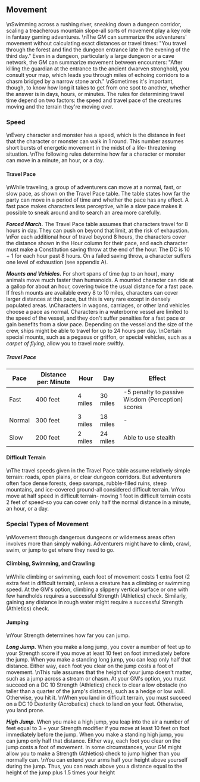## Movement
\nSwimming across a rushing river, sneaking down a dungeon corridor, scaling a treacherous mountain slope-all sorts of movement play a key role in fantasy gaming adventures.
\nThe GM can summarize the adventurers' movement without calculating exact distances or travel times: \"You travel through the forest and find the dungeon entrance late in the evening of the third day.\" Even in a dungeon, particularly a large dungeon or a cave network, the GM can summarize movement between encounters: \"After killing the guardian at the entrance to the ancient dwarven stronghold, you consult your map, which leads you through miles of echoing corridors to a chasm bridged by a narrow stone arch.\"
\nSometimes it's important, though, to know how long it takes to get from one spot to another, whether the answer is in days, hours, or minutes. The rules for determining travel time depend on two factors: the speed and travel pace of the creatures moving and the terrain they're moving over.

### Speed
\nEvery character and monster has a speed, which is the distance in feet that the character or monster can walk in 1 round. This number assumes short bursts of energetic movement in the midst of a life- threatening situation.
\nThe following rules determine how far a character or monster can move in a minute, an hour, or a day.

#### Travel Pace
\nWhile traveling, a group of adventurers can move at a normal, fast, or slow pace, as shown on the Travel Pace table. The table states how far the party can move in a period of time and whether the pace has any effect. A fast pace makes characters less perceptive, while a slow pace makes it possible to sneak around and to search an area more carefully.

***Forced March.*** The Travel Pace table assumes that characters travel for 8 hours in day. They can push on beyond that limit, at the risk of exhaustion.
\nFor each additional hour of travel beyond 8 hours, the characters cover the distance shown in the Hour column for their pace, and each character must make a Constitution saving throw at the end of the hour. The DC is 10 + 1 for each hour past 8 hours. On a failed saving throw, a character suffers one level of exhaustion (see appendix A).

***Mounts and Vehicles.*** For short spans of time (up to an hour), many animals move much faster than humanoids. A mounted character can ride at a gallop for about an hour, covering twice the usual distance for a fast pace. If fresh mounts are available every 8 to 10 miles, characters can cover larger distances at this pace, but this is very rare except in densely populated areas.
\nCharacters in wagons, carriages, or other land vehicles choose a pace as normal. Characters in a waterborne vessel are limited to the speed of the vessel, and they don't suffer penalties for a fast pace or gain benefits from a slow pace. Depending on the vessel and the size of the crew, ships might be able to travel for up to 24 hours per day.
\nCertain special mounts, such as a pegasus or griffon, or special vehicles, such as a *carpet of flying*, allow you to travel more swiftly.

##### Travel Pace

| Pace   | Distance per: Minute | Hour    | Day      | Effect                                           |
|--------|----------------------|---------|----------|--------------------------------------------------|
| Fast   | 400 feet             | 4 miles | 30 miles | -5 penalty to passive Wisdom (Perception) scores |
| Normal | 300 feet             | 3 miles | 18 miles | -                                                |
| Slow   | 200 feet             | 2 miles | 24 miles | Able to use stealth                              |

#### Difficult Terrain
\nThe travel speeds given in the Travel Pace table assume relatively simple terrain: roads, open plains, or clear dungeon corridors. But adventurers often face dense forests, deep swamps, rubble-filled ruins, steep mountains, and ice-covered ground-all considered difficult terrain.
\nYou move at half speed in difficult terrain- moving 1 foot in difficult terrain costs 2 feet of speed-so you can cover only half the normal distance in a minute, an hour, or a day.

### Special Types of Movement
\nMovement through dangerous dungeons or wilderness areas often involves more than simply walking. Adventurers might have to climb, crawl, swim, or jump to get where they need to go.

#### Climbing, Swimming, and Crawling
\nWhile climbing or swimming, each foot of movement costs 1 extra foot (2 extra feet in difficult terrain), unless a creature has a climbing or swimming speed. At the GM's option, climbing a slippery vertical surface or one with few handholds requires a successful Strength (Athletics) check. Similarly, gaining any distance in rough water might require a successful Strength (Athletics) check.

#### Jumping
\nYour Strength determines how far you can jump.

***Long Jump.*** When you make a long jump, you cover a number of feet up to your Strength score if you move at least 10 feet on foot immediately before the jump. When you make a standing long jump, you can leap only half that distance. Either way, each foot you clear on the jump costs a foot of movement.
\nThis rule assumes that the height of your jump doesn't matter, such as a jump across a stream or chasm. At your GM's option, you must succeed on a DC 10 Strength (Athletics) check to clear a low obstacle (no taller than a quarter of the jump's distance), such as a hedge or low wall. Otherwise, you hit it.
\nWhen you land in difficult terrain, you must succeed on a DC 10 Dexterity (Acrobatics) check to land on your feet. Otherwise, you land prone.

***High Jump.*** When you make a high jump, you leap into the air a number of feet equal to 3 + your Strength modifier if you move at least 10 feet on foot immediately before the jump. When you make a standing high jump, you can jump only half that distance. Either way, each foot you clear on the jump costs a foot of movement. In some circumstances, your GM might allow you to make a Strength (Athletics) check to jump higher than you normally can.
\nYou can extend your arms half your height above yourself during the jump. Thus, you can reach above you a distance equal to the height of the jump plus 1.5 times your height